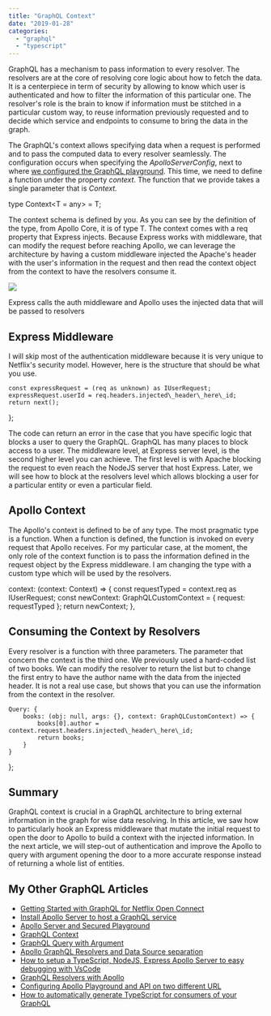 ```yaml
---
title: "GraphQL Context"
date: "2019-01-28"
categories: 
  - "graphql"
  - "typescript"
---
```


GraphQL has a mechanism to pass information to every resolver. The resolvers are at the core of resolving core logic about how to fetch the data. It is a centerpiece in term of security by allowing to know which user is authenticated and how to filter the information of this particular one. The resolver's role is the brain to know if information must be stitched in a particular custom way, to reuse information previously requested and to decide which service and endpoints to consume to bring the data in the graph.

The GraphQL's context allows specifying data when a request is performed and to pass the computed data to every resolver seamlessly. The configuration occurs when specifying the _ApolloServerConfig_, next to where [we configured the GraphQL playground](https://patrickdesjardins.com/blog/?p=6156). This time, we need to define a function under the property _context_. The function that we provide takes a single parameter that is _Context._

type Context<T = any> = T;

The context schema is defined by you. As you can see by the definition of the type, from Apollo Core, it is of type T. The context comes with a req property that Express injects. Because Express works with middleware, that can modify the request before reaching Apollo, we can leverage the architecture by having a custom middleware injected the Apache's header with the user's information in the request and then read the context object from the context to have the resolvers consume it.

![](https://patrickdesjardins.com/blog/wp-content/uploads/2018/12/GraphQLServers-ExpressMiddlewareAuth.png)

Express calls the auth middleware and Apollo uses the injected data that will be passed to resolvers

## Express Middleware

I will skip most of the authentication middleware because it is very unique to Netflix's security model. However, here is the structure that should be what you use.

    const expressRequest = (req as unknown) as IUserRequest;
    expressRequest.userId = req.headers.injected\_header\_here\_id;
    return next();
};

The code can return an error in the case that you have specific logic that blocks a user to query the GraphQL. GraphQL has many places to block access to a user. The middleware level, at Express server level, is the second higher level you can achieve. The first level is with Apache blocking the request to even reach the NodeJS server that host Express. Later, we will see how to block at the resolvers level which allows blocking a user for a particular entity or even a particular field.

## Apollo Context

The Apollo's context is defined to be of any type. The most pragmatic type is a function. When a function is defined, the function is invoked on every request that Apollo receives. For my particular case, at the moment, the only role of the context function is to pass the information defined in the request object by the Express middleware. I am changing the type with a custom type which will be used by the resolvers.

context: (context: Context) => {
    const requestTyped = context.req as IUserRequest;
    const newContext: GraphQLCustomContext = {
        request: requestTyped
    };
    return newContext;
},

## Consuming the Context by Resolvers

Every resolver is a function with three parameters. The parameter that concern the context is the third one. We previously used a hard-coded list of two books. We can modify the resolver to return the list but to change the first entry to have the author name with the data from the injected header. It is not a real use case, but shows that you can use the information from the context in the resolver.

    Query: {
        books: (obj: null, args: {}, context: GraphQLCustomContext) => {
            books[0].author = context.request.headers.injected\_header\_here\_id;
            return books;
        }
    }
};

## Summary

GraphQL context is crucial in a GraphQL architecture to bring external information in the graph for wise data resolving. In this article, we saw how to particularly hook an Express middleware that mutate the initial request to open the door to Apollo to build a context with the injected information. In the next article, we will step-out of authentication and improve the Apollo to query with argument opening the door to a more accurate response instead of returning a whole list of entities.

## My Other GraphQL Articles

- [Getting Started with GraphQL for Netflix Open Connect](https://patrickdesjardins.com/blog/getting-started-with-graphql-for-netflix-open-connect)
- [Install Apollo Server to host a GraphQL service](https://patrickdesjardins.com/blog/install-apollo-server-to-host-a-graphql-service)
- [Apollo Server and Secured Playground](https://patrickdesjardins.com/blog/apollo-server-and-secured-playground)
- [GraphQL Context](https://patrickdesjardins.com/blog/graphql-context)
- [GraphQL Query with Argument](https://patrickdesjardins.com/blog/graphql-query-with-argument)
- [Apollo GraphQL Resolvers and Data Source separation](https://patrickdesjardins.com/blog/apollo-graphql-resolvers-and-data-source-separation)
- [How to setup a TypeScript, NodeJS, Express Apollo Server to easy debugging with VsCode](https://patrickdesjardins.com/blog/how-to-setup-a-typescript-nodejs-express-apollo-server-to-easy-debugging-with-vscode)
- [GraphQL Resolvers with Apollo](https://patrickdesjardins.com/blog/graphql-resolvers-with-apollo)
- [Configuring Apollo Playground and API on two different URL](https://patrickdesjardins.com/blog/configuring-apollo-playground-and-api-on-two-different-url)
- [How to automatically generate TypeScript for consumers of your GraphQL](https://patrickdesjardins.com/blog/how-to-automatically-generate-typescript-for-consumer-of-your-graphql)
